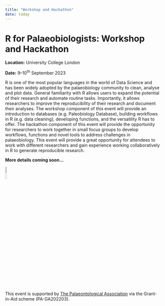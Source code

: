 ```yaml
---
title: "Workshop and Hackathon"
date: today
---
```

# R for Palaeobiologists: Workshop and Hackathon

**Location:** University College London

**Date:** 9--10^th^ September 2023

::: justify

R is one of the most popular languages in the world of Data Science and has been widely adopted by  the palaeobiology community to clean, analyse and plot data. General familiarity with R allows users to expand the potential of their research and automate routine tasks. Importantly, it allows researchers to improve the reproducibility of their research and document their analyses. The workshop component of this event will provide an introduction to databases (e.g. Paleobiology Database), building workflows in R (e.g. data cleaning), developing functions, and the versatility R has to offer. The hackathon component of this event will provide the opportunity for researchers to work together in small focus groups to develop workflows, functions and novel tools to address challenges in palaeobiology. This event will provide a great opportunity for attendees to work with different researchers and gain experience working collaboratively in R to generate reproducible research.

:::

**More details coming soon...**

![](/images/palass-logo.jpg){fig-align="center" width=10%}

This event is supported by [The Palaeontological Association](https://www.palass.org) via the Grant-in-Aid scheme (PA-GA202203).


